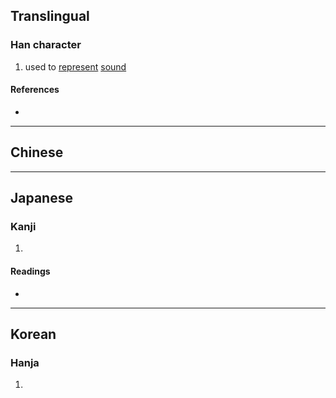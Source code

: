 {{character info/new}}
==Translingual==

===Han character===
{{Han char|rn=30|rad=口|as=04|sn=7|four=|canj=RSK,XRSK|ids=⿰口尹}}

# used to [[represent]] [[sound]]

====References====
* {{Han ref|kx=0177.060|dkj=03322|dj=0394.140|hdz=10595.050|uh=541A|ud=21530}}

----

==Chinese==
{{zh-see|咿|v}}

----

==Japanese==

===Kanji===
{{ja-kanji|grade=|rs=口04}}

# {{defn|lang=ja|sort=口04}}

====Readings====
* {{ja-readings|on=[[い]] (i), [[き]] (ki)|kun=[[うめく]] (umeku)}}

----

==Korean==

===Hanja===
{{ko-hanja|hangeul=의|rv=ui|mr=ŭi}}

# {{defn|lang=ko|sort=口04}}